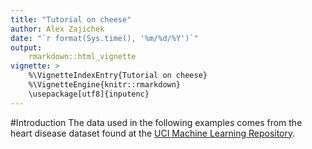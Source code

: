 ```yaml
---
title: "Tutorial on cheese"
author: Alex Zajichek
date: "`r format(Sys.time(), '%m/%d/%Y')`"
output: 
    rmarkdown::html_vignette
vignette: >
    %\VignetteIndexEntry{Tutorial on cheese}
    %\VignetteEngine{knitr::rmarkdown}
    \usepackage[utf8]{inputenc}
---
```


#Introduction
The data used in the following examples comes from the heart disease dataset found at the [UCI Machine Learning Repository](http://archive.ics.uci.edu/ml/datasets/Heart+Disease).
